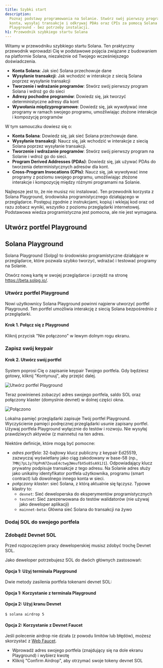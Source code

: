 ```yaml
---
title: Szybki start
description:
  Poznaj podstawy programowania na Solanie. Stwórz swój pierwszy program, zrozum
  konta, wysyłaj transakcje i odkrywaj PDAs oraz CPIs za pomocą Solana
  Playground - bez potrzeby instalacji.
h1: Przewodnik szybkiego startu Solana
---
```


Witamy w przewodniku szybkiego startu Solana. Ten praktyczny przewodnik
wprowadzi Cię w podstawowe pojęcia związane z budowaniem na platformie Solana,
niezależnie od Twojego wcześniejszego doświadczenia.

- **Konta Solana**: Jak sieć Solana przechowuje dane
- **Wysyłanie transakcji**: Jak wchodzić w interakcje z siecią Solana poprzez
  wysyłanie transakcji
- **Tworzenie i wdrażanie programów**: Stwórz swój pierwszy program Solana i
  wdroż go do sieci
- **Adresy pochodne programów**: Dowiedz się, jak tworzyć deterministyczne
  adresy dla kont
- **Wywołania międzyprogramowe**: Dowiedz się, jak wywoływać inne programy w
  ramach swojego programu, umożliwiając złożone interakcje i kompozycję
  programów

W tym samouczku dowiesz się o:

- **Konta Solana**: Dowiedz się, jak sieć Solana przechowuje dane.
- **Wysyłanie transakcji**: Naucz się, jak wchodzić w interakcje z siecią Solana
  poprzez wysyłanie transakcji.
- **Tworzenie i wdrażanie programów**: Stwórz swój pierwszy program na Solanie i
  wdroż go do sieci.
- **Program Derived Addresses (PDAs)**: Dowiedz się, jak używać PDAs do
  tworzenia deterministycznych adresów dla kont.
- **Cross-Program Invocations (CPIs)**: Naucz się, jak wywoływać inne programy z
  poziomu swojego programu, umożliwiając złożone interakcje i kompozycję między
  różnymi programami na Solanie.

Najlepsze jest to, że nie musisz nic instalować. Ten przewodnik korzysta z
Solana Playground, środowiska programistycznego działającego w przeglądarce.
Postępuj zgodnie z instrukcjami, kopiuj i wklejaj kod oraz od razu zobacz
wyniki, wszystko z poziomu przeglądarki internetowej. Podstawowa wiedza
programistyczna jest pomocna, ale nie jest wymagana.

## Utwórz portfel Playground

## Solana Playground

Solana Playground (Solpg) to środowisko programistyczne działające w
przeglądarce, które pozwala szybko tworzyć, wdrażać i testować programy na
Solanie.

Otwórz nową kartę w swojej przeglądarce i przejdź na stronę
https://beta.solpg.io/.

<Steps>
<Step>

### Utwórz portfel Playground

Nowi użytkownicy Solana Playground powinni najpierw utworzyć portfel Playground.
Ten portfel umożliwia interakcję z siecią Solana bezpośrednio z przeglądarki.

#### Krok 1. Połącz się z Playground

Kliknij przycisk "Nie połączono" w lewym dolnym rogu ekranu.

### Zapisz swój keypair

#### Krok 2. Utwórz swój portfel

System poprosi Cię o zapisanie keypair Twojego portfela. Gdy będziesz gotowy,
kliknij "Kontynuuj", aby przejść dalej.

![Utwórz portfel Playground](/assets/docs/intro/quickstart/pg-create-wallet.png)

Teraz powinieneś zobaczyć adres swojego portfela, saldo SOL oraz połączony
klaster (domyslnie devnet) w dolnej części okna.

![Połączono](/assets/docs/intro/quickstart/pg-connected.png)

<Callout>
  Lokalna pamięć przeglądarki zapisuje Twój portfel Playground. Wyczyścienie
  pamięci podręcznej przeglądarki usunie zapisany portfel. Używaj portfela
  Playground wyłącznie do testów i rozwoju. Nie wysyłaj prawdziwych aktywów (z
  mainnetu) na ten adres.
</Callout>

Niektóre definicje, które mogą być pomocne:

- _adres portfela_: 32-bajtowy klucz publiczny z keypair Ed25519, zazwyczaj
  wyświetlany jako ciąg zakodowany w base-58 (np.,
  `7MNj7pL1y7XpPnN7ZeuaE4ctwg3WeufbX5o85sA91J1`). Odpowiadający klucz prywatny
  podpisuje transakcje z tego adresu. Na Solanie adres służy jako unikalny
  identyfikator portfela użytkownika, programu (smart contract) lub dowolnego
  innego konta w sieci.
- _połączony klaster_: sieć Solana, z którą aktualnie się łączysz. Typowe
  klastry to:
  - `devnet`: Sieć deweloperska do eksperymentów programistycznych
  - `testnet`: Sieć zarezerwowana do testów walidatorów (nie używaj jako
    deweloper aplikacji)
  - `mainnet-beta`: Główna sieć Solana do transakcji na żywo

### Dodaj SOL do swojego portfela

### Zdobądź Devnet SOL

Przed rozpoczęciem pracy deweloperskiej musisz zdobyć trochę Devnet SOL.

Jako deweloper potrzebujesz SOL do dwóch głównych zastosowań:

#### Opcja 1: Użyj terminala Playground

Dwie metody zasilenia portfela tokenami devnet SOL:

#### Opcja 1: Korzystanie z terminala Playground

#### Opcja 2: Użyj kranu Devnet

```terminal
$ solana airdrop 5
```

#### Opcja 2: Korzystanie z Devnet Faucet

Jeśli polecenie airdrop nie działa (z powodu limitów lub błędów), możesz
skorzystać z [Web Faucet](https://faucet.solana.com/).

- Wprowadź adres swojego portfela (znajdujący się na dole ekranu Playground) i
  wybierz kwotę
- Kliknij "Confirm Airdrop", aby otrzymać swoje tokeny devnet SOL
